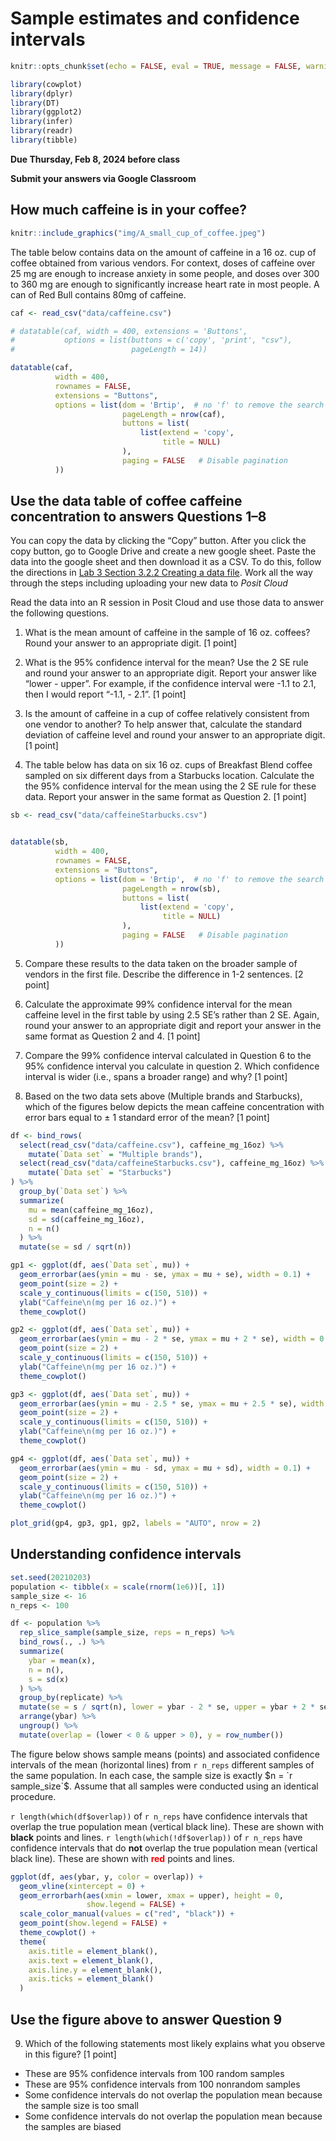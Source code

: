 # Sample estimates and confidence intervals

```r
knitr::opts_chunk$set(echo = FALSE, eval = TRUE, message = FALSE, warning = FALSE)

library(cowplot)
library(dplyr)
library(DT)
library(ggplot2)
library(infer)
library(readr)
library(tibble)

```


**Due Thursday, Feb 8, 2024 before class**

**Submit your answers via Google Classroom**



## How much caffeine is in your coffee?

```r
knitr::include_graphics("img/A_small_cup_of_coffee.jpeg")
```

The table below contains data on the amount of caffeine in a 16 oz. cup of coffee obtained from various vendors. For context, doses of caffeine over 25 mg are enough to increase anxiety in some people, and doses over 300 to 360 mg are enough to significantly increase heart rate in most people. A can of Red Bull contains 80mg of caffeine.

```r
caf <- read_csv("data/caffeine.csv")

# datatable(caf, width = 400, extensions = 'Buttons',
#           options = list(buttons = c('copy', 'print', "csv"),
#                          pageLength = 14))

datatable(caf,
          width = 400,
          rownames = FALSE,
          extensions = "Buttons",
          options = list(dom = 'Brtip',  # no 'f' to remove the search field
                         pageLength = nrow(caf), 
                         buttons = list(
                             list(extend = 'copy',
                                  title = NULL) 
                         ),
                         paging = FALSE   # Disable pagination
          ))
```

::: {.callout-tip}
## Use the data table of coffee caffeine concentration to answers Questions 1--8

You can copy the data by clicking the "Copy" button. After you click the copy button, go to Google Drive and create a new google sheet.  Paste the data into the google sheet and then download it as a CSV.  To do this, follow the directions in [Lab 3 Section 3.2.2 Creating a data file](https://uhm-biostats.github.io/biol220-labs/lab03.html#creating-a-data-file). Work all the way through the steps including uploading your new data to *Posit Cloud*

Read the data into an R session in Posit Cloud and use those data to answer the following questions.

1. What is the mean amount of caffeine in the sample of 16 oz. coffees? Round your answer to an appropriate digit. [1 point]

2. What is the 95% confidence interval for the mean? Use the 2 SE rule and round your answer to an appropriate digit. Report your answer like "lower - upper". For example, if the confidence interval were -1.1 to 2.1, then I would report "-1.1, - 2.1". [1 point]

3. Is the amount of caffeine in a cup of coffee relatively consistent from one vendor to another? To help answer that, calculate the standard deviation of caffeine level and round your answer to an appropriate digit. [1 point]

4. The table below has data on six 16 oz. cups of Breakfast Blend coffee sampled on six different days from a Starbucks location. Calculate the the 95% confidence interval for the mean using the 2 SE rule for these data. Report your answer in the same format as Question 2. [1 point]

```r
sb <- read_csv("data/caffeineStarbucks.csv")


datatable(sb,
          width = 400,
          rownames = FALSE,
          extensions = "Buttons",
          options = list(dom = 'Brtip',  # no 'f' to remove the search field
                         pageLength = nrow(sb), 
                         buttons = list(
                             list(extend = 'copy',
                                  title = NULL) 
                         ),
                         paging = FALSE   # Disable pagination
          ))
```

5. Compare these results to the data taken on the broader sample of vendors in the first file. Describe the difference in 1-2 sentences. [2 point]

6. Calculate the approximate 99% confidence interval for the mean caffeine level in the first table by using 2.5 SE's rather than 2 SE. Again, round your answer to an appropriate digit and report your answer in the same format as Question 2 and 4. [1 point]

7. Compare the 99% confidence interval calculated in Question 6 to the 95% confidence interval you calculate in question 2. Which confidence interval is wider (i.e., spans a broader range) and why? [1 point]

8. Based on the two data sets above (Multiple brands and Starbucks), which of the figures below depicts the mean caffeine concentration with error bars equal to $\pm$ 1 standard error of the mean? [1 point]

```r

df <- bind_rows(
  select(read_csv("data/caffeine.csv"), caffeine_mg_16oz) %>%
    mutate(`Data set` = "Multiple brands"),
  select(read_csv("data/caffeineStarbucks.csv"), caffeine_mg_16oz) %>% 
    mutate(`Data set` = "Starbucks")
) %>%
  group_by(`Data set`) %>%
  summarize(
    mu = mean(caffeine_mg_16oz),
    sd = sd(caffeine_mg_16oz),
    n = n()
  ) %>%
  mutate(se = sd / sqrt(n))

gp1 <- ggplot(df, aes(`Data set`, mu)) +
  geom_errorbar(aes(ymin = mu - se, ymax = mu + se), width = 0.1) +
  geom_point(size = 2) +
  scale_y_continuous(limits = c(150, 510)) +
  ylab("Caffeine\n(mg per 16 oz.)") +
  theme_cowplot()

gp2 <- ggplot(df, aes(`Data set`, mu)) +
  geom_errorbar(aes(ymin = mu - 2 * se, ymax = mu + 2 * se), width = 0.1) +
  geom_point(size = 2) +
  scale_y_continuous(limits = c(150, 510)) +
  ylab("Caffeine\n(mg per 16 oz.)") +
  theme_cowplot()

gp3 <- ggplot(df, aes(`Data set`, mu)) +
  geom_errorbar(aes(ymin = mu - 2.5 * se, ymax = mu + 2.5 * se), width = 0.1) +
  geom_point(size = 2) +
  scale_y_continuous(limits = c(150, 510)) +
  ylab("Caffeine\n(mg per 16 oz.)") +
  theme_cowplot()

gp4 <- ggplot(df, aes(`Data set`, mu)) +
  geom_errorbar(aes(ymin = mu - sd, ymax = mu + sd), width = 0.1) +
  geom_point(size = 2) +
  scale_y_continuous(limits = c(150, 510)) +
  ylab("Caffeine\n(mg per 16 oz.)") +
  theme_cowplot()

plot_grid(gp4, gp3, gp1, gp2, labels = "AUTO", nrow = 2)

```

:::

## Understanding confidence intervals

```r

set.seed(20210203)
population <- tibble(x = scale(rnorm(1e6))[, 1])
sample_size <- 16
n_reps <- 100

df <- population %>%
  rep_slice_sample(sample_size, reps = n_reps) %>%
  bind_rows(., .) %>%
  summarize(
    ybar = mean(x),
    n = n(),
    s = sd(x)
  ) %>%
  group_by(replicate) %>%
  mutate(se = s / sqrt(n), lower = ybar - 2 * se, upper = ybar + 2 * se) %>%
  arrange(ybar) %>%
  ungroup() %>%
  mutate(overlap = (lower < 0 & upper > 0), y = row_number())

```

The figure below shows sample means (points) and associated confidence intervals of the mean (horizontal lines) from `r n_reps` different samples of the same population. In each case, the sample size is exactly $n = `r sample_size`$. Assume that all samples were conducted using an identical procedure.

`r length(which(df$overlap))` of `r n_reps` have confidence intervals that overlap the true population mean (vertical black line). These are shown with **black** points and lines. `r length(which(!df$overlap))` of `r n_reps` have confidence intervals that do **not** overlap the true population mean (vertical black line). These are shown with <strong><span style="color:red">red</span></strong> points and lines. 

```r

ggplot(df, aes(ybar, y, color = overlap)) +
  geom_vline(xintercept = 0) +
  geom_errorbarh(aes(xmin = lower, xmax = upper), height = 0,
                 show.legend = FALSE) +
  scale_color_manual(values = c("red", "black")) +
  geom_point(show.legend = FALSE) +
  theme_cowplot() +
  theme(
    axis.title = element_blank(),
    axis.text = element_blank(),
    axis.line.y = element_blank(),
    axis.ticks = element_blank()
  )
```

::: {.callout-tip}
## Use the figure above to answer Question 9
  

9. Which of the following statements most likely explains what you observe in this figure? [1 point]

* These are 95% confidence intervals from 100 random samples
* These are 95% confidence intervals from 100 nonrandom samples
* Some confidence intervals do not overlap the population mean because the sample size is too small
* Some confidence intervals do not overlap the population mean because the samples are biased

:::
